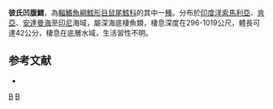 {{Speciesbox
| genus = Ventrifossa
| species = petersonii
| status = NE
| status_system = iucn3.1
| trend = unknow
| authority = [[Alcock|Alcock]], 1891
| synonyms = *''Macrurus petersonii '', Alcock, 1891 
*''Ventrifossa petersoni '', Alcock, 1891 
}}
'''彼氏凹腹鱈'''，為[[輻鰭魚綱|輻鰭魚綱]][[鱈形目|鱈形目]][[鼠尾鱈科|鼠尾鱈科]]的其中一[[種|種]]。分布於[[印度洋|印度洋]][[索馬利亞|索馬利亞]]、[[肯亞|肯亞]]、[[安達曼海|安達曼海]]至[[印尼|印尼]]海域，屬深海底棲魚類，棲息深度在296-1019公尺，體長可達42公分，棲息在底層水域，生活習性不明。

==参考文献==
*{{FishBase_species|genus=Ventrifossa|species=petersonii|year=2016|month=1}}

{{taxonbar}}

[[Category:1891年描述的鱼类|B]]
[[Category:凹腹鱈屬|B]]